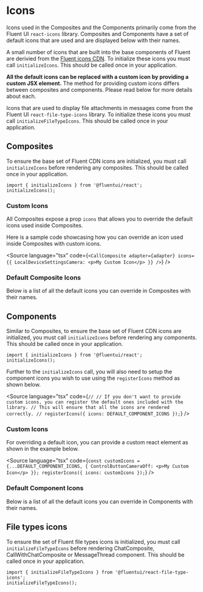
<Meta title="Concepts/Icons" />

# Icons

Icons used in the Composites and the Components primarily come from the Fluent UI `react-icons` library.
Composites and Components have a set of default icons that are used and are displayed below with their names.

A small number of icons that are built into the base components of Fluent are derivied from the [Fluent icons CDN](https://developer.microsoft.com/en-us/fluentui#/styles/web/icons).
To initialize these icons you must call `initializeIcons`. This should be called once in your application.

**All the default icons can be replaced with a custom icon by providing a custom JSX element.**
The method for providing custom icons differs between composites and components. Please read below for more details about each.

Icons that are used to display file attachments in messages come from the Fluent UI `react-file-type-icons` library. To initialize these icons you must call `initializeFileTypeIcons`. This should be called once in your application.

## Composites

To ensure the base set of Fluent CDN icons are initialized, you must call `initializeIcons` before rendering any composites. This should be called once in your application.

```tsx
import { initializeIcons } from '@fluentui/react';
initializeIcons();
```

### Custom Icons

All Composites expose a prop `icons` that allows you to override the default icons used inside Composites.

Here is a sample code showcasing how you can override an icon used inside Composites with custom icons.

<Source
  language="tsx"
  code={`
<CallComposite
  adapter={adapter}
  icons={{
    LocalDeviceSettingsCamera: <p>My Custom Icon</p>
  }}
/>
  `}
/>

### Default Composite Icons

Below is a list of all the default icons you can override in Composites with their names.

<IconGridWithSearch icons={DEFAULT_COMPOSITE_ICONS} />

## Components

Similar to Composites, to ensure the base set of Fluent CDN icons are initialized, you must call `initializeIcons` before rendering any components. This should be called once in your application.

```tsx
import { initializeIcons } from '@fluentui/react';
initializeIcons();
```

Further to the `initializeIcons` call, you will also need to setup the component icons you wish to use using the `registerIcons` method as shown below.

<Source
  language="tsx"
  code={`
//
// If you don't want to provide custom icons, you can register the default ones included with the library.
// This will ensure that all the icons are rendered correctly.
//
registerIcons({ icons: DEFAULT_COMPONENT_ICONS });
  `}
/>

### Custom Icons

For overriding a default icon, you can provide a custom react element as shown in the example below.

<Source
  language="tsx"
  code={`
const customIcons = {...DEFAULT_COMPONENT_ICONS, {
  ControlButtonCameraOff: <p>My Custom Icon</p>
}};
registerIcons({ icons: customIcons });
  `}
/>

### Default Component Icons

Below is a list of all the default icons you can override in Components with their names.

<IconGridWithSearch icons={DEFAULT_COMPONENT_ICONS} />

## File types icons

To ensure the set of Fluent file types icons is initialized, you must call `initializeFileTypeIcons` before rendering ChatComposite, CallWithChatComposite or MessageThread component. This should be called once in your application.

```tsx
import { initializeFileTypeIcons } from '@fluentui/react-file-type-icons';
initializeFileTypeIcons();
```
